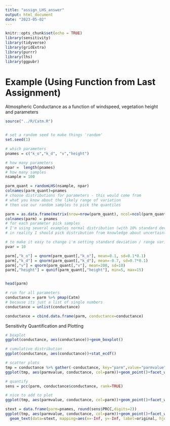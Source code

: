 ```yaml
---
title: "assign_LHS_answer"
output: html_document
date: "2023-05-02"
---
```


```r
knitr::opts_chunk$set(echo = TRUE)
library(sensitivity)
library(tidyverse)
library(gridExtra)
library(purrr)
library(lhs)
library(ggpubr)
```

# Example (Using Function from Last Assignment)

Atmospheric Conductance as a function of windspeed, vegetation height and parameters


```r

source("../R/Catm.R")


# set a random seed to make things 'random'
set.seed(1)

# which parameters
pnames = c("k_o","k_d", "v","height")

# how many parameters
npar =  length(pnames)
# how many samples
nsample = 100

parm_quant = randomLHS(nsample, npar)
colnames(parm_quant)=pnames
# choose distributions for parameters - this would come from
# what you know about the likely range of variation
# then use our random samples to pick the quantiles

parm = as.data.frame(matrix(nrow=nrow(parm_quant), ncol=ncol(parm_quant)))
colnames(parm) = pnames
# for each parameter pick samples 
# I'm using several examples normal distribution (with 10% standard deviation) and uniform with +- 10%
# in reality I should pick distribution from knowledge about uncertainty in parameters

# to make it easy to change i'm setting standard deviation / range variation to a variable
pvar = 10

parm[,"k_o"] = qnorm(parm_quant[,"k_o"], mean=0.1, sd=0.1*0.1)
parm[,"k_d"] = qnorm(parm_quant[,"k_d"], mean=-0.7, sd=0.7*0.1)
parm[,"v"] = qnorm(parm_quant[,"v"], mean=200, sd=10)
parm[,"height"] = qunif(parm_quant[,"height"], min=5, max=15)


head(parm)

# run for all parameters
conductance = parm %>% pmap(Catm)
# because its just a list of single numbers
conductance = unlist(conductance)

conductance = cbind.data.frame(parm, conductance=conductance)
```

Sensitivity Quantification and Plotting

```r

# boxplot
ggplot(conductance, aes(conductance))+geom_boxplot()

# cumulative distribution
ggplot(conductance, aes(conductance))+stat_ecdf()

# scatter plots
tmp = conductance %>% gather(-conductance, key="parm",value="parmvalue")
ggplot(tmp, aes(parmvalue, conductance, col=parm))+geom_point()+facet_wrap(~parm, scale="free")

# quantify
sens = pcc(parm, conductance$conductance, rank=TRUE)

# nice to add to plot
ggplot(tmp, aes(parmvalue, conductance, col=parm))+geom_point()+facet_wrap(~parm, scale="free")

stext = data.frame(parm=pnames, round(sens$PRCC,digits=2))
ggplot(tmp, aes(parmvalue, conductance, col=parm))+geom_point()+facet_wrap(~parm, scale="free") +
  geom_text(data=stext, mapping=aes(x=-Inf, y=-Inf, label=original, hjust=-0.2, vjust=-12))
```

